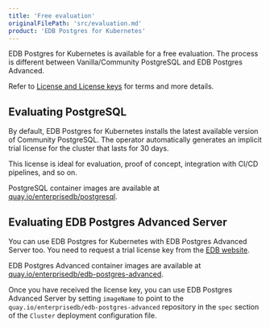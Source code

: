 ```yaml
---
title: 'Free evaluation'
originalFilePath: 'src/evaluation.md'
product: 'EDB Postgres for Kubernetes'
---
```


EDB Postgres for Kubernetes is available for a free evaluation.
The process is different between Vanilla/Community PostgreSQL
and EDB Postgres Advanced.

Refer to [License and License keys](license_keys.md)
for terms and more details.

## Evaluating PostgreSQL

By default, EDB Postgres for Kubernetes installs the latest available
version of Community PostgreSQL. The operator automatically
generates an implicit trial license for the cluster that lasts for
30 days.

This license is ideal for evaluation, proof of concept, integration with CI/CD pipelines, and so on.

PostgreSQL container images are available at
[quay.io/enterprisedb/postgresql](https://quay.io/repository/enterprisedb/postgresql).

## Evaluating EDB Postgres Advanced Server

You can use EDB Postgres for Kubernetes with EDB Postgres Advanced Server
too. You need to request a trial license key from the
[EDB website](https://cloud-native.enterprisedb.com).

EDB Postgres Advanced container images are available at
[quay.io/enterprisedb/edb-postgres-advanced](https://quay.io/repository/enterprisedb/edb-postgres-advanced).

Once you have received the license key, you can use EDB Postgres Advanced Server by
setting `imageName` to point to the
`quay.io/enterprisedb/edb-postgres-advanced` repository in the `spec` section
of the `Cluster` deployment configuration file.

